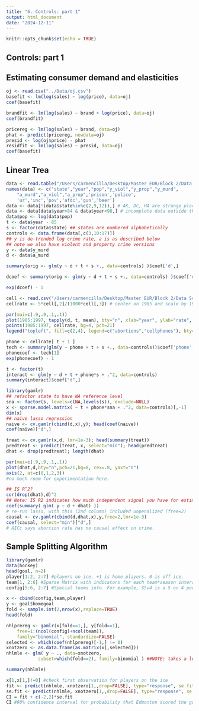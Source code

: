 ```yaml
---
title: "6. Controls: part 1"
output: html_document
date: "2024-12-11"
---
```


```r
knitr::opts_chunk$set(echo = TRUE)
```

## Controls: part 1

## Estimating consumer demand and elasticities

```r
oj <- read.csv("../Data/oj.csv")
basefit <- lm(log(sales) ~ log(price), data=oj)
coef(basefit)
```

```r
brandfit <- lm(log(sales) ~ brand + log(price), data=oj)
coef(brandfit)
```

```r
pricereg <- lm(log(sales) ~ brand, data=oj)
phat <- predict(pricereg, newdata=oj) 
presid <- log(oj$price) - phat
residfit <- lm(log(sales) ~ presid, data=oj)
coef(basefit)
```

## Linear Trea
```r
data <- read.table("/Users/carmencilla/Desktop/Master EUR/Block 2/Data Science and HR Analytics/FEM11213-Coronas/Data/abortion.dat", skip=1, sep="\t")
names(data) <- c("state","year","pop","y_viol","y_prop","y_murd",
	"a_murd","a_viol","a_prop",'prison','police',
	'ur','inc','pov','afdc','gun','beer')
data <- data[!(data$state%in%c(2,9,12)),] # AK, DC, HA are strange places
data <- data[data$year>84 & data$year<98,] # incomplete data outside these years
data$pop <- log(data$pop)
t <- data$year - 85
s <- factor(data$state) ## states are numbered alphabetically
controls <- data.frame(data[,c(3,10:17)])
## y is de-trended log crime rate, a is as described below
## note we also have violent and property crime versions
y <- data$y_murd
d <- data$a_murd
```

```r
summary(orig <- glm(y ~ d + t + s +., data=controls) )$coef['d',]

dcoef <- summary(orig <- glm(y ~ d + t + s +., data=controls) )$coef['d',][1]

exp(dcoef) - 1
```

```r
cell <- read.csv("/Users/carmencilla/Desktop/Master EUR/Block 2/Data Science and HR Analytics/FEM11213-Coronas/Data/us_cellphone.csv")
cellrate <- 5*cell[,2]/(1000*cell[,3]) # center on 1985 and scale by 1997-1985
```

```r
par(mai=c(.9,.9,.1,.1))
plot(1985:1997, tapply(d, t, mean), bty="n", xlab="year", ylab="rate", pch=21, bg=2)
points(1985:1997, cellrate, bg=4, pch=21)
legend("topleft", fill=c(2,4), legend=c("abortions","cellphones"), bty="n")
```

```r
phone <- cellrate[ t + 1 ]
tech <- summary(glm(y ~ phone + t + s +., data=controls))$coef['phone',]
phonecoef <- tech[1]
exp(phonecoef) - 1
```

```r
t <- factor(t)
interact <- glm(y ~ d + t + phone*s + .^2, data=controls)
summary(interact)$coef["d",]
```

```r
library(gamlr)
## refactor state to have NA reference level
sna <- factor(s, levels=c(NA,levels(s)), exclude=NULL)
x <- sparse.model.matrix( ~ t + phone*sna + .^2, data=controls)[,-1]
dim(x)
## naive lasso regression
naive <- cv.gamlr(cbind(d,x),y); head(coef(naive))
coef(naive)["d",] 
```

```r
treat <- cv.gamlr(x,d, lmr=1e-3); head(summary(treat))
predtreat <- predict(treat, x, select="min"); head(predtreat)
dhat <- drop(predtreat); length(dhat)
```

```r
par(mai=c(.9,.9,.1,.1))
plot(dhat,d,bty="n",pch=21,bg=8, cex=.8, yaxt="n")
axis(2, at=c(0,1,2,3)) 
#no much room for experimentation here. 
```

```r
## IS R^2?
cor(drop(dhat),d)^2
## Note: IS R2 indicates how much independent signal you have for estimating 
coef(summary( glm( y ~ d + dhat) ))
# re-run lasso, with this (2nd column) included unpenalized (free=2)
causal <- cv.gamlr(cbind(d,dhat,x),y,free=2,lmr=1e-3)
coef(causal, select="min")["d",] 
# AICc says abortion rate has no causal effect on crime.
```

## Sample Splitting Algorithm
```r
library(gamlr)
data(hockey)
head(goal, n=2)
player[1:2, 2:7] #players on ice. +1 is home players. 0 is off ice. 
team[1, 2:6] #Sparse Matrix with indicators for each team*season interaction: +1 for home team, -1 for away team. 
config[5:6, 2:7] #Special teams info. For example, S5v4 is a 5 on 4 powerplay, +1 if it is for the home-team and -1 for the away team.
```

```r
x <- cbind(config,team,player)
y <- goal$homegoal
fold <- sample.int(2,nrow(x),replace=TRUE) 
head(fold)

nhlprereg <- gamlr(x[fold==1,], y[fold==1],
	free=1:(ncol(config)+ncol(team)), 
	family="binomial", standardize=FALSE)
selected <- which(coef(nhlprereg)[-1,] != 0)
xnotzero <- as.data.frame(as.matrix(x[,selected]))
nhlmle <- glm( y ~ ., data=xnotzero, 
			subset=which(fold==2), family=binomial ) ##NOTE: takes a lot of time to process!!!!
```

```r
summary(nhlmle)
```

```r
x[1,x[1,]!=0] #check first observation for players on the ice
fit <- predict(nhlmle, xnotzero[1,,drop=FALSE], type="response", se.fit=TRUE)$fit; fit
se.fit <- predict(nhlmle, xnotzero[1,,drop=FALSE], type="response", se.fit=TRUE)$se.fit; se.fit
CI = fit + c(-2,2)*se.fit
CI #90% confidence interval for probability that Edmonton scored the goal is 
```



